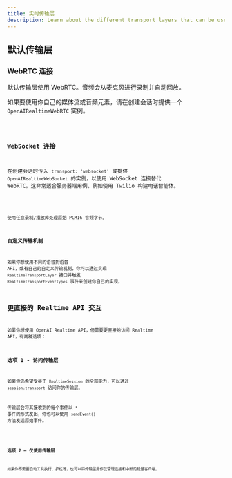 ```yaml
---
title: 实时传输层
description: Learn about the different transport layers that can be used with Realtime Agents.
---
```




## 默认传输层

### WebRTC 连接

默认传输层使用 WebRTC。音频会从麦克风进行录制并自动回放。

如果要使用你自己的媒体流或音频元素，请在创建会话时提供一个 `OpenAIRealtimeWebRTC` 实例。

<Code lang="typescript" code={customWebRTCTransportExample} />

### WebSocket 连接

在创建会话时传入 `transport: 'websocket'` 或提供 `OpenAIRealtimeWebSocket` 的实例，以使用 WebSocket 连接替代 WebRTC。这非常适合服务器端用例，例如使用 Twilio 构建电话智能体。

<Code lang="typescript" code={websocketSessionExample} />

使用任意录制/播放库处理原始 PCM16 音频字节。

### 自定义传输机制

如果你想使用不同的语音到语音 API，或有自己的自定义传输机制，你可以通过实现 `RealtimeTransportLayer` 接口并触发 `RealtimeTransportEventTypes` 事件来创建你自己的实现。

## 更直接的 Realtime API 交互

如果你想使用 OpenAI Realtime API，但需要更直接地访问 Realtime API，有两种选项：

### 选项 1 - 访问传输层

如果你仍希望受益于 `RealtimeSession` 的全部能力，可以通过 `session.transport` 访问你的传输层。

传输层会将其接收到的每个事件以 `*` 事件的形式发出，你也可以使用 `sendEvent()` 方法发送原始事件。

<Code lang="typescript" code={transportEventsExample} />

### 选项 2 — 仅使用传输层

如果你不需要自动工具执行、护栏等，也可以将传输层用作仅管理连接和中断的轻量客户端。

<Code lang="typescript" code={thinClientExample} />
